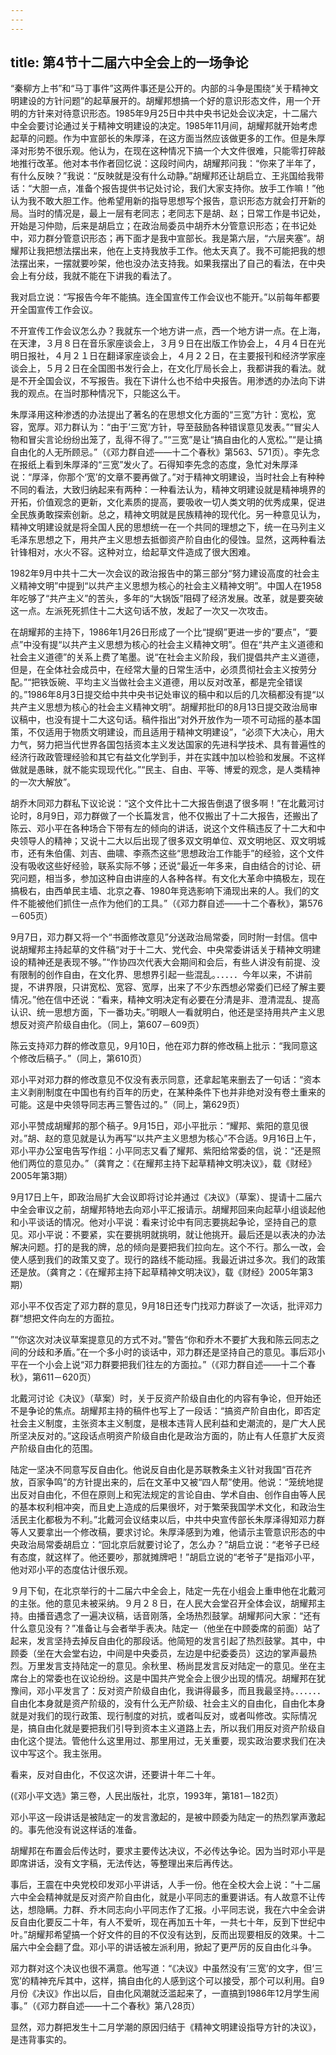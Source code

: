 ```yaml
---
---
---
```

title: 第4节十二届六中全会上的一场争论
---



“秦柳方上书”和“马丁事件”这两件事还是公开的。内部的斗争是围绕“关于精神文明建设的方针问题”的起草展开的。胡耀邦想搞一个好的意识形态文件，用一个开明的方针来对待意识形态。1985年9月25日中共中央书记处会议决定，十二届六中全会要讨论通过关于精神文明建设的决定。1985年11月间，胡耀邦就开始考虑起草的问题。作为中宣部长的朱厚泽，在这方面当然应该做更多的工作。但是朱厚泽对形势不很乐观。他认为，在现在这种情况下搞一个大文件很难，只能零打碎敲地推行改革。他对本书作者回忆说：这段时间内，胡耀邦问我：“你来了半年了，有什么反映？”我说：“反映就是没有什么动静。”胡耀邦还让胡启立、王兆国给我带话：“大胆一点，准备个报告提供书记处讨论，我们大家支持你。放手工作嘛！”他认为我不敢大胆工作。他希望用新的指导思想写个报告，意识形态方就会打开新的局。当时的情况是，最上一层有老同志；老同志下是胡、赵；日常工作是书记处，开始是习仲勋，后来是胡启立；在政治局委员中胡乔木分管意识形态；在书记处中，邓力群分管意识形态；再下面才是我中宣部长。我是第六层，“六层夹塞”。胡耀邦让我把想法摆出来，他在上支持我放手工作。他太天真了。我不可能把我的想法摆出来，一摆就要吵架，他也没办法支持我。如果我摆出了自己的看法，在中央会上有分歧，我就不能在下讲我的看法了。

我对启立说：“写报告今年不能搞。连全国宣传工作会议也不能开。”以前每年都要开全国宣传工作会议。

不开宣传工作会议怎么办？我就东一个地方讲一点，西一个地方讲一点。在上海，在天津，３月８日在音乐家座谈会上，３月９日在出版工作协会上，４月４日在光明日报社，４月２１日在翻译家座谈会上，４月２２日，在主要报刊和经济学家座谈会上，５月２日在全国图书发行会上，在文化厅局长会上，我都讲我的看法。就是不开全国会议，不写报告。我在下讲什么也不给中央报告。用渗透的办法向下讲我的观点。在当时那种情况下，只能这么干。

朱厚泽用这种渗透的办法提出了著名的在思想文化方面的“三宽”方针：宽松，宽容，宽厚。邓力群认为：“由于’三宽’方针，导至鼓励各种错误意见发表。”“冒尖人物和冒尖言论纷纷出笼了，乱得不得了。”“三宽”是让“搞自由化的人宽松。”“是让搞自由化的人无所顾忌。”（《邓力群自述――十二个春秋》第563、571页）。李先念在报纸上看到朱厚泽的“三宽”发火了。石得知李先念的态度，急忙对朱厚泽说：“厚泽，你那个‘宽’的文章不要再做了。”对于精神文明建设，当时社会上有种种不同的看法，大致归纳起来有两种：一种看法认为，精神文明建设就是精神境界的开拓，价值观念的更新，文化素质的提高，要吸收一切人类文明的优秀成果，促进全民族勇敢探索创新。总之，精神文明就是民族精神的现代化。另一种意见认为，精神文明建设就是将全国人民的思想统一在一个共同的理想之下，统一在马列主义毛泽东思想之下，用共产主义思想去抵御资产阶自由化的侵蚀。显然，这两种看法针锋相对，水火不容。这种对立，给起草文件造成了很大困难。

1982年9月中共十二大一次会议的政治报告中的第三部分“努力建设高度的社会主义精神文明”中提到“以共产主义思想为核心的社会主义精神文明”。中国人在1958年吃够了“共产主义”的苦头，多年的“大锅饭”阻碍了经济发展。改革，就是要突破这一点。左派死死抓住十二大这句话不放，发起了一次又一次攻击。

在胡耀邦的主持下，1986年1月26日形成了一个比“提纲”更进一步的“要点”，“要点”中没有提“以共产主义思想为核心的社会主义精神文明”。但在“共产主义道德和社会主义道德”的关系上费了笔墨。说“在社会主义阶段，我们提倡共产主义道德，但是，在全体社会成员中，在经常大量的日常生活中，必须贯彻社会主义按劳分配。”“把铁饭碗、平均主义当做社会主义道德，用以反对改革，都是完全错误的。”1986年8月3日提交给中共中央书记处审议的稿中和以后的几次稿都没有提“以共产主义思想为核心的社会主义精神文明”。胡耀邦批印的8月13日提交政治局审议稿中，也没有提十二大这句话。稿件指出“对外开放作为一项不可动摇的基本国策，不仅适用于物质文明建设，而且适用于精神文明建设”，“必须下大决心，用大力气，努力把当代世界各国包括资本主义发达国家的先进科学技术、具有普遍性的经济行政政管理经验和其它有益文化学到手，并在实践中加以检验和发展。不这样做就是愚昧，就不能实现现代化。”“民主、自由、平等、博爱的观念，是人类精神的一次大解放”。

胡乔木同邓力群私下议论说：“这个文件比十二大报告倒退了很多啊！”在北戴河讨论时，8月9日，邓力群做了一个长篇发言，他不仅搬出了十二大报告，还搬出了陈云、邓小平在各种场合下带有左的倾向的讲话，说这个文件稿违反了十二大和中央领导人的精神；又说十二大以后出现了很多双文明单位、双文明地区、双文明城市，还有朱伯儒、刘吉、曲啸、李燕杰这些“思想政治工作能手”的经验，这个文件没有吸收这些好经验，联系实际不够；还说“最近一年多来，自由结合的讨论、研究问题，相当多，参加这种自由讲座的人各种各样。有文化大革命中搞极左，现在搞极右，由西单民主墙、北京之春、1980年竞选影响下涌现出来的人。我们的文件不能被他们抓住一点作为他们的工具。”（《邓力群自述――十二个春秋》，第576－605页）

9月7日，邓力群又将一个“书面修改意见”分送政治局常委，同时附一封信。信中说胡耀邦主持起草的文件稿“对于十二大、党代会、中央常委讲话关于精神文明建设的精神还是表现不够。”“作协四次代表大会期间和会后，有些人讲没有前提、没有限制的创作自由，在文化界、思想界引起一些混乱。．．．．．今年以来，不讲前提，不讲界限，只讲宽松、宽容、宽厚，出来了不少东西想必常委们已经了解主要情况。”他在信中还说：“看来，精神文明决定有必要在分清是非、澄清混乱、提高认识、统一思想方面，下一番功夫。”明眼人一看就明白，他还是坚持用共产主义思想反对资产阶级自由化。（同上，第607－609页）

陈云支持邓力群的修改意见，9月10日，他在邓力群的修改稿上批示：“我同意这个修改后稿子。”（同上，第610页）

邓小平对邓力群的修改意见不仅没有表示同意，还拿起笔来删去了一句话：“资本主义剥削制度在中国也有约百年的历史，在某种条件下也并非绝对没有卷土重来的可能。这是中央领导同志再三警告过的。”（同上，第629页）

邓小平赞成胡耀邦的那个稿子。9月15日，邓小平批示：“耀邦、紫阳的意见很对。”胡、赵的意见就是认为再写“以共产主义思想为核心”不合适。9月16日上午，邓小平办公室电告写作组：小平同志又看了耀邦、紫阳给常委的信，说：“还是照他们两位的意见办。”（龚育之：《在耀邦主持下起草精神文明决议》，载《财经》2005年第3期）

9月17日上午，即政治局扩大会议即将讨论并通过《决议》（草案）、提请十二届六中全会审议之前，胡耀邦特地去向邓小平汇报请示。胡耀邦回来向起草小组谈起他和小平谈话的情况。他对小平说：看来讨论中有同志要挑起争论，坚持自己的意见。邓小平说：不要紧，实在要挑明就挑明，就让他挑开。最后还是以表决的办法解决问题。打的是我的牌，总的倾向是要把我们拉向左。这个不行。那么一改，会使人感到我们的政策又变了。现行的路线不能动摇。我最近讲过多次。我们的政策还是放。（龚育之：《在耀邦主持下起草精神文明决议》，载《财经》2005年第3期）

邓小平不仅否定了邓力群的意见，9月18日还专门找邓力群谈了一次话，批评邓力群“想把文件向左的方面拉。

”“你这次对决议草案提意见的方式不对。”警告“你和乔木不要扩大我和陈云同志之间的分歧和矛盾。”在一个多小时的谈话中，邓力群还是坚持自己的意见。事后邓小平在一个小会上说“邓力群要把我们往左的方面拉。”（《邓力群自述――十二个春秋》，第611－620页）

北戴河讨论《决议》（草案）时，关于反资产阶级自由化的内容有争论，但开始还不是争论的焦点。胡耀邦主持的稿件也写上了一段话：“搞资产阶自由化，即否定社会主义制度，主张资本主义制度，是根本违背人民利益和史潮流的，是广大人民所坚决反对的。”这段话点明资产阶级自由化是政治方面的，防止有人任意扩大反资产阶级自由化的范围。

陆定一坚决不同意写反自由化。他说反自由化是苏联教条主义针对我国“百花齐放，百家争鸣”的方针提出来的，后在文革中又被“四人帮”使用。他说：“笼统地提出反对自由化，不但在原则上和宪法规定的言论自由、学术自由、创作自由等人民的基本权利相冲突，而且史上造成的后果很坏，对于繁荣我国学术文化，和政治生活民主化都极为不利。”北戴河会议结束以后，中共中央宣传部长朱厚泽得知邓力群等人又要拿出一个修改稿，要求讨论。朱厚泽感到为难，他请示主管意识形态的中央政治局常委胡启立：“回北京后就要讨论了，怎么办？”胡启立说：“老爷子已经有态度，就这样了。他还要吵，那就摊牌吧！”胡启立说的“老爷子”是指邓小平，他对邓小平的态度估计很乐观。

９月下旬，在北京举行的十二届六中全会上，陆定一先在小组会上重申他在北戴河的主张。他的意见未被采纳。９月２８日，在人民大会堂召开全体会议，胡耀邦主持。由播音遇念了一遍决议稿，话音刚落，全场热烈鼓掌。胡耀邦问大家：“还有什么意见没有？”准备让与会者举手表决。陆定一（他坐在中顾委席的前面）站了起来，发言坚持去掉反自由化的那段话。他简短的发言引起了热烈鼓掌。其中，中顾委（坐在大会堂右边，中间是中央委员，左边是中纪委委员）这边的掌声最热烈。万里发言支持陆定一的意见。余秋里、杨尚昆发言反对陆定一的意见。坐在主席台上的常委也在议论纷纷。这是中国共产党全会上很少出现的情况。胡耀邦在犹豫间，邓小平发言了：反对资产阶级自由化，我讲得最多，而且我最坚持。．．．．．．自由化本身就是资产阶级的，没有什么无产阶级、社会主义的自由化，自由化本身就是对我们的现行政策、现行制度的对抗，或者叫反对，或者叫修改。实际情况是，搞自由化就是要把我们引导到资本主义道路上去，所以我们用反对资产阶级自由化这个提法。管他什么这里用过、那里用过，无关重要，现实政治要求我们在决议中写这个。我主张用。

看来，反对自由化，不仅这次讲，还要讲十年二十年。

(《邓小平文选》第三卷，人民出版社，北京，1993年，第181－182页）

邓小平这一段讲话是被陆定一的发言激起的，是被中顾委为陆定一的热烈掌声激起的。事先他没有说这样话的准备。

胡耀邦在布置会后传达时，要求主要传达决议，不必传达争论。因为当时邓小平是即席讲话，没有文字稿，无法传达，等整理出来后再传达。

事后，王震在中央党校印发邓小平讲话，人手一份。他在全校大会上说：“十二届六中全会精神就是反对资产阶自由化，就是小平同志的重要讲话。有人故意不让传达，想隐瞒。力群、乔木同志向小平同志作了汇报。小平同志说，我在六中全会讲反自由化要反二十年，有人不爱听，现在再加五十年，一共七十年，反到下世纪中叶。”胡耀邦希望搞一个好文件的目的不仅没有达到，反而出现要相反的效果。十二届六中全会翻了盘。邓小平的讲话被左派利用，掀起了更严厉的反自由化斗争。

邓力群对这个决议也很不满意。他写道：“《决议》中虽然没有’三宽’的文字，但’三宽’的精神充斥其中，这样，搞自由化的人感到这个可以接受，那个可以利用。自9月份《决议》作出以后，自由化风潮就泛滥起来了，一直搞到1986年12月学生闹事。”（《邓力群自述――十二个春秋》第八28页）

显然，邓力群把发生十二月学潮的原因归结于《精神文明建设指导方针的决议》，是违背事实的。